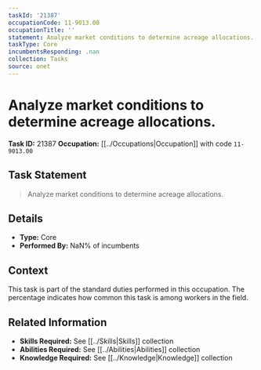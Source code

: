 ```yaml
---
taskId: '21387'
occupationCode: 11-9013.00
occupationTitle: ''
statement: Analyze market conditions to determine acreage allocations.
taskType: Core
incumbentsResponding: .nan
collection: Tasks
source: onet
---
```

# Analyze market conditions to determine acreage allocations.

**Task ID:** 21387
**Occupation:** [[../Occupations|Occupation]] with code `11-9013.00`

## Task Statement

> Analyze market conditions to determine acreage allocations.

## Details

- **Type:** Core
- **Performed By:** NaN% of incumbents

## Context

This task is part of the standard duties performed in this occupation. The percentage indicates how common this task is among workers in the field.

## Related Information

- **Skills Required:** See [[../Skills|Skills]] collection
- **Abilities Required:** See [[../Abilities|Abilities]] collection
- **Knowledge Required:** See [[../Knowledge|Knowledge]] collection
